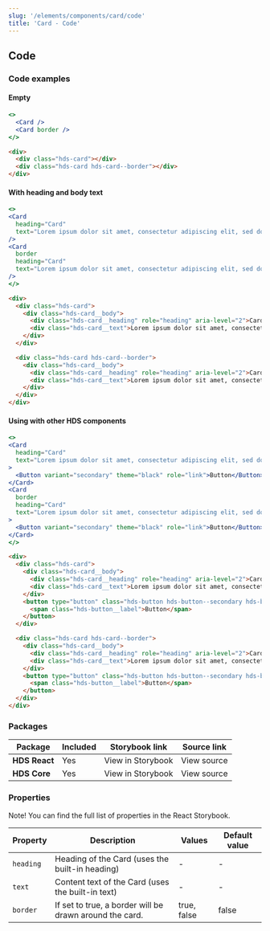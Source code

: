 ```yaml
---
slug: '/elements/components/card/code'
title: 'Card - Code'
---
```





## Code

### Code examples 

#### Empty
<Playground>


```jsx
<>
  <Card />
  <Card border />
</>
```

```html
<div>
  <div class="hds-card"></div>
  <div class="hds-card hds-card--border"></div>
</div>
```

</Playground>

#### With heading and body text
<Playground>


```jsx
<>
<Card
  heading="Card"
  text="Lorem ipsum dolor sit amet, consectetur adipiscing elit, sed do eiusmod tempor incididunt ut labore et dolore magna aliqua."
/>
<Card
  border
  heading="Card"
  text="Lorem ipsum dolor sit amet, consectetur adipiscing elit, sed do eiusmod tempor incididunt ut labore et dolore magna aliqua."
/>
</>
```

```html
<div>
  <div class="hds-card">
    <div class="hds-card__body">
      <div class="hds-card__heading" role="heading" aria-level="2">Card</div>
      <div class="hds-card__text">Lorem ipsum dolor sit amet, consectetur adipiscing elit, sed do eiusmod tempor incididunt ut labore et dolore magna aliqua.</div>
    </div>
  </div>

  <div class="hds-card hds-card--border">
    <div class="hds-card__body">
      <div class="hds-card__heading" role="heading" aria-level="2">Card</div>
      <div class="hds-card__text">Lorem ipsum dolor sit amet, consectetur adipiscing elit, sed do eiusmod tempor incididunt ut labore et dolore magna aliqua.</div>
    </div>
  </div>
</div>
```

</Playground>

#### Using with other HDS components
<Playground>


```jsx
<>
<Card
  heading="Card"
  text="Lorem ipsum dolor sit amet, consectetur adipiscing elit, sed do eiusmod tempor incididunt ut labore et dolore magna aliqua."
>
  <Button variant="secondary" theme="black" role="link">Button</Button>
</Card>
<Card
  border
  heading="Card"
  text="Lorem ipsum dolor sit amet, consectetur adipiscing elit, sed do eiusmod tempor incididunt ut labore et dolore magna aliqua."
>
  <Button variant="secondary" theme="black" role="link">Button</Button>
</Card>
</>
```

```html
<div>
  <div class="hds-card">
    <div class="hds-card__body">
      <div class="hds-card__heading" role="heading" aria-level="2">Card</div>
      <div class="hds-card__text">Lorem ipsum dolor sit amet, consectetur adipiscing elit, sed do eiusmod tempor incididunt ut labore et dolore magna aliqua.</div>
    </div>
    <button type="button" class="hds-button hds-button--secondary hds-button--theme-black" role="link">
      <span class="hds-button__label">Button</span>
    </button>
  </div>

  <div class="hds-card hds-card--border">
    <div class="hds-card__body">
      <div class="hds-card__heading" role="heading" aria-level="2">Card</div>
      <div class="hds-card__text">Lorem ipsum dolor sit amet, consectetur adipiscing elit, sed do eiusmod tempor incididunt ut labore et dolore magna aliqua.</div>
    </div>
    <button type="button" class="hds-button hds-button--secondary hds-button--theme-black" role="link">
      <span class="hds-button__label">Button</span>
    </button>
  </div>
</div>
```

</Playground>



### Packages
| Package           | Included                      | Storybook link                                                                                                                      | Source link   |
| ----------------- | ----------------------------- | ----------------------------------------------------------------------------------------------------------------------------------- | ------------- |
| **HDS React**     | <IconCheckCircleFill /> Yes   | <Link size="M" external href="/storybook/react/?path=?path=/story/components-card--empty">View in Storybook</Link>  | <Link size="M" external href="https://github.com/City-of-Helsinki/helsinki-design-system/blob/master/packages/react/src/components/card/Card.tsx">View source</Link> |
| **HDS Core**      | <IconCheckCircleFill /> Yes   | <Link size="M" external href="/storybook/core/?path=/story/components-card--empty">View in Storybook</Link> | <Link size="M" external href="https://github.com/City-of-Helsinki/helsinki-design-system/tree/master/packages/core/src/components/card">View source</Link> |

### Properties
Note! You can find the full list of properties in the <Link size="M" href="/storybook/react/?path=/docs/components-accordion--default" external>React Storybook.</Link>

| Property                   | Description                                                                | Values      | Default value |
| -------------------------- | -------------------------------------------------------------------------- | ----------- | ------------- |
| `heading`                  | Heading of the Card (uses the built-in heading)                            | -           | -             |
| `text`                     | Content text of the Card (uses the built-in text)                          | -            | -             |
| `border`                   | If set to true, a border will be drawn around the card.                    | true, false | false         |

